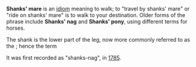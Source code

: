 '''Shanks' mare''' is an [[idiom]] meaning to walk; to "travel by shanks' mare" or "ride on shanks' mare" is to walk to your destination. Older forms of the phrase include '''Shanks' nag''' and '''Shanks' pony''', using different terms for horses.

The shank is the lower part of the leg, now more commonly referred to as the [[calf (anatomy|]]; hence the term

It was first recorded as "shanks-nag", in [[1785]].

{{stub}}